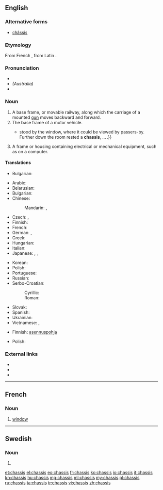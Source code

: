 {{also|Chassis|châssis}}
==English==
{{wikipedia}}

===Alternative forms===
* [[châssis]]

===Etymology===
From French {{term|lang=fr|châssis}}, from Latin {{term|lang=la|capsa||case}}.

===Pronunciation===
* {{IPA|/ˈtʃæsi/|/ˈʃæsi/}}
* ''(Australia)'' {{IPA|/ˈʃæzi/}}
* {{rhymes|æsi|æzi}}

===Noun===
{{en-noun|chassis}}

# A base frame, or movable railway, along which the carriage of a mounted [[gun]] moves backward and forward.
# The base frame of a motor vehicle.
#* {{quote-book|year=1913|author=[[w:Robert Barr (writer)|Robert Barr]]
|title=Lord Stranleigh Abroad
|chapter=2|url=http://openlibrary.org/works/OL1796924W
|passage=The door being open, Stranleigh walked in unannounced. A two-seated runabout{{...}}stood by the window, where it could be viewed by passers-by. Further down the room rested a '''chassis''', … .}}
# A frame or housing containing electrical or mechanical equipment, such as on a computer.

====Translations====
{{trans-top|A base frame, or movable railway}}
* Bulgarian: {{t+|bg|платформа|f}}
{{trans-mid}}
{{trans-bottom}}

{{trans-top|base frame of motor vehicle}}
* Arabic: {{t|ar|شاصي|sc=Arab}}
* Belarusian: {{t-|be|шасі|n|tr=šasí|sc=Cyrl}}
* Bulgarian: {{t+|bg|шаси|n|tr=šasí|sc=Cyrl}}
* Chinese:
*: Mandarin: {{t|cmn|底盤|sc=Hani}}, {{t|cmn|底盘|tr=dìpán|sc=Hani}}
* Czech: {{t-|cs|podvozek|m}}, {{t-|cs|šasi|n}}
* Finnish: {{t+|fi|alusta}}
* French: {{t+|fr|châssis|m}}
* German: {{t+|de|Chassis|n}}, {{t+|de|Fahrgestell|n}}
* Greek: {{t+|el|σασί|n|tr=sasí|sc=Grek}}
* Hungarian: {{t+|hu|alváz}}
* Italian: {{t-|it|châssis|m}}
* Japanese: {{t-|ja|シャシ|tr=shashi|sc=Jpan}}, {{t-|ja|シャーシ|tr=shāshi|sc=Jpan}}, {{t-|ja|シャシー|tr=shashī|sc=Jpan}}
{{trans-mid}}
* Korean: {{t-|ko|섀시|tr=syaesi|sc=Kore}}
* Polish: {{t-|pl|podwozie|n}}
* Portuguese: {{t+|pt|chassi|m}}
* Russian: {{t+|ru|шасси|n|tr=šassí|sc=Cyrl}}
* Serbo-Croatian:
*: Cyrillic: {{t-|sh|шасија|f}}
*: Roman: {{t-|sh|šasija|f}}
* Slovak: {{t-|sk|podvozok|m}}
* Spanish: {{t-|es|chasis|m}}
* Ukrainian: {{t-|uk|шасі|n|tr=šasí|sc=Cyrl}}
* Vietnamese: {{t-|vi|sát-xi}}, {{t-|vi|khung gầm}}
{{trans-bottom}}

{{trans-top|A frame or housing containing electrical or mechanical equipment}}
* Finnish: [[asennuspohja]]
{{trans-mid}}
* Polish: {{t-|pl|obudowa|f}}
{{trans-bottom}}

===External links===
* {{R:Webster 1913}}
* {{R:Century 1911}}
* {{R:OneLook}}

----

==French==

===Noun===
{{head|fr|noun|g=m}}

# {{context|Acadia|lang=fr}} [[window]]

----

==Swedish==

===Noun===
{{head|sv|noun form}}

# {{sv-noun-form-indef-gen|chassi}}

[[et:chassis]]
[[el:chassis]]
[[eo:chassis]]
[[fr:chassis]]
[[ko:chassis]]
[[io:chassis]]
[[it:chassis]]
[[kn:chassis]]
[[hu:chassis]]
[[mg:chassis]]
[[ml:chassis]]
[[my:chassis]]
[[pl:chassis]]
[[ru:chassis]]
[[ta:chassis]]
[[tr:chassis]]
[[vi:chassis]]
[[zh:chassis]]